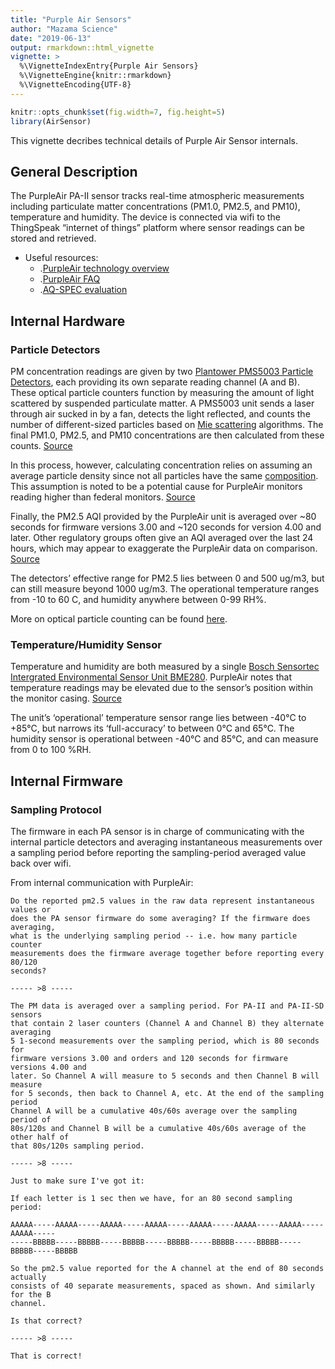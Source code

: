 ```yaml
---
title: "Purple Air Sensors"
author: "Mazama Science"
date: "2019-06-13"
output: rmarkdown::html_vignette
vignette: >
  %\VignetteIndexEntry{Purple Air Sensors}
  %\VignetteEngine{knitr::rmarkdown}
  %\VignetteEncoding{UTF-8}
---
```


```r
knitr::opts_chunk$set(fig.width=7, fig.height=5)
library(AirSensor)
```

This vignette decribes technical details of Purple Air Sensor internals.

## General Description

The PurpleAir PA-II sensor tracks real-time atmospheric measurements including 
particulate matter concentrations (PM1.0, PM2.5, and PM10), temperature and 
humidity. The device is connected via wifi to the ThingSpeak 
"internet of things" platform where sensor readings can be stored and retrieved.

* Useful resources:
  + .[PurpleAir technology overview](https://www2.purpleair.com/pages/technology)
  + .[PurpleAir FAQ](https://www2.purpleair.com/community/faq)
  + .[AQ-SPEC evaluation](https://www.aqmd.gov/aq-spec/product/purpleair-pa-ii)


## Internal Hardware

### Particle Detectors

PM concentration readings are given by two
[Plantower PMS5003 Particle Detectors](http://www.aqmd.gov/docs/default-source/aq-spec/resources-page/plantower-pms5003-manual_v2-3.pdf),
each providing its own separate reading channel (A and B). These optical 
particle counters function by measuring the amount of light scattered by
suspended particulate matter. A PMS5003 unit sends a laser through air sucked in
by a fan, detects the light reflected, and counts the number of different-sized 
particles based on 
[Mie scattering](https://en.wikipedia.org/wiki/Mie_scattering) algorithms. 
The final PM1.0, PM2.5, and PM10 concentrations are then calculated from these 
counts.
[Source](https://www2.purpleair.com/community/faq#!hc-how-do-laser-particle-counters-work)

In this process, however, calculating concentration relies on assuming an 
average particle density since not all particles have the same 
[composition](https://en.wikipedia.org/wiki/Particulates#Composition). 
This assumption is noted to be a potential cause for PurpleAir monitors reading 
higher than federal monitors.
[Source](https://www2.purpleair.com/community/faq#!hc-how-do-purpleair-sensors-compare-to-regulatory-particulate-matter-sensors)

Finally, the PM2.5 AQI provided by the PurpleAir unit is averaged over ~80
seconds for firmware versions 3.00 and ~120 seconds for version 4.00 and later.
Other regulatory groups often give an AQI averaged over the last 24 hours, which
may appear to exaggerate the PurpleAir data on comparison. 
[Source](https://www2.purpleair.com/community/faq#!hc-how-do-purpleair-sensors-compare-to-regulatory-particulate-matter-sensors)

The detectors' effective range for PM2.5 lies between 0 and 500 ug/m3, but can 
still measure beyond 1000 ug/m3. The operational temperature ranges
from -10 to 60 C, and humidity anywhere between 0-99 RH%.

More on optical particle counting can be found 
[here](http://www.cas.manchester.ac.uk/restools/instruments/aerosol/opc/).

### Temperature/Humidity Sensor

Temperature and humidity are both measured by a single 
[Bosch Sensortec Intergrated Environmental Sensor Unit BME280](https://ae-bst.resource.bosch.com/media/_tech/media/datasheets/BST-BME280-DS002.pdf).
PurpleAir notes that temperature readings may be elevated due to the sensor's 
position within the monitor casing. 
[Source](https://www2.purpleair.com/pages/technology)

The unit's 'operational' temperature sensor range lies between -40°C to +85°C, 
but narrows its 'full-accuracy' to between 0°C and 65°C. The humidity sensor is 
operational between -40°C and 85°C, and can measure from 0 to 100 %RH.

## Internal Firmware

### Sampling Protocol

The firmware in each PA sensor is in charge of communicating with the internal
particle detectors and averaging instantaneous measurements over a sampling
period before reporting the sampling-period averaged value back over wifi.

From internal communication with PurpleAir:

```
Do the reported pm2.5 values in the raw data represent instantaneous values or 
does the PA sensor firmware do some averaging? If the firmware does averaging, 
what is the underlying sampling period -- i.e. how many particle counter
measurements does the firmware average together before reporting every 80/120 
seconds?

----- >8 -----

The PM data is averaged over a sampling period. For PA-II and PA-II-SD sensors
that contain 2 laser counters (Channel A and Channel B) they alternate averaging
5 1-second measurements over the sampling period, which is 80 seconds for
firmware versions 3.00 and orders and 120 seconds for firmware versions 4.00 and
later. So Channel A will measure to 5 seconds and then Channel B will measure
for 5 seconds, then back to Channel A, etc. At the end of the sampling period
Channel A will be a cumulative 40s/60s average over the sampling period of
80s/120s and Channel B will be a cumulative 40s/60s average of the other half of
that 80s/120s sampling period.

----- >8 -----

Just to make sure I've got it:

If each letter is 1 sec then we have, for an 80 second sampling period:

AAAAA-----AAAAA-----AAAAA-----AAAAA-----AAAAA-----AAAAA-----AAAAA-----AAAAA-----
-----BBBBB-----BBBBB-----BBBBB-----BBBBB-----BBBBB-----BBBBB-----BBBBB-----BBBBB

So the pm2.5 value reported for the A channel at the end of 80 seconds actually
consists of 40 separate measurements, spaced as shown. And similarly for the B
channel.

Is that correct?

----- >8 -----

That is correct!
```

